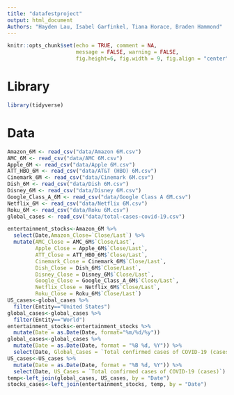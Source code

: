 ```yaml
---
title: "datafestproject"
output: html_document
Authors: "Hayden Lau, Isabel Garfinkel, Tiana Horace, Braden Hammond"
---
```


```r
knitr::opts_chunk$set(echo = TRUE, comment = NA, 
                      message = FALSE, warning = FALSE,
                      fig.height=6, fig.width = 9, fig.align = "center")
```

# Library

```r
library(tidyverse)
```


# Data
```r
Amazon_6M <- read_csv("data/Amazon 6M.csv")
AMC_6M <- read_csv("data/AMC 6M.csv")
Apple_6M <- read_csv("data/Apple 6M.csv")
ATT_HBO_6M <- read_csv("data/AT&T (HBO) 6M.csv")
Cinemark_6M <- read_csv("data/Cinemark 6M.csv")
Dish_6M <- read_csv("data/Dish 6M.csv")
Disney_6M <- read_csv("data/Disney 6M.csv")
Google_Class_A_6M <- read_csv("data/Google Class A 6M.csv")
Netflix_6M <- read_csv("data/Netflix 6M.csv")
Roku_6M <- read_csv("data/Roku 6M.csv")
global_cases <- read_csv("data/total-cases-covid-19.csv")
```

```r
entertainment_stocks<-Amazon_6M %>% 
  select(Date,Amazon_Close=`Close/Last`) %>% 
  mutate(AMC_Close = AMC_6M$`Close/Last`,
         Apple_Close = Apple_6M$`Close/Last`,
         ATT_Close = ATT_HBO_6M$`Close/Last`,
         Cinemark_Close = Cinemark_6M$`Close/Last`,
         Dish_Close = Dish_6M$`Close/Last`,
         Disney_Close = Disney_6M$`Close/Last`,
         Google_Close = Google_Class_A_6M$`Close/Last`,
         Netflix_Close = Netflix_6M$`Close/Last`,
         Roku_Close = Roku_6M$`Close/Last`)
US_cases<-global_cases %>% 
  filter(Entity=="United States")
global_cases<-global_cases %>% 
  filter(Entity=="World")
entertainment_stocks<-entertainment_stocks %>% 
  mutate(Date = as.Date(Date, format="%m/%d/%y"))
global_cases<-global_cases %>% 
  mutate(Date = as.Date(Date, format = "%B %d, %Y")) %>% 
  select(Date, Global_Cases = `Total confirmed cases of COVID-19 (cases)`)
US_cases<-US_cases %>% 
  mutate(Date = as.Date(Date, format = "%B %d, %Y")) %>% 
  select(Date, US_Cases = `Total confirmed cases of COVID-19 (cases)`)
temp<-left_join(global_cases, US_cases, by = "Date")
stocks_cases<-left_join(entertainment_stocks, temp, by = "Date")

```

